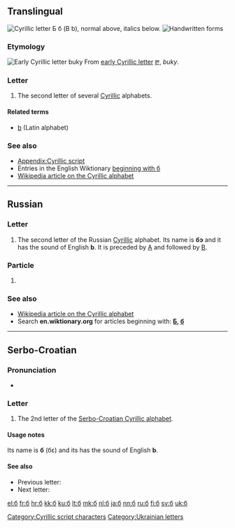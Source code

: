 {{also|Appendix:Variations of "b"}}
==Translingual==
{{Cyrillic character info|hex=431|name=CYRILLIC SMALL LETTER BE}}
[[Image:Cyrillic B.png|thumb|right|Cyrillic letter '''Б б''' (''B b''), normal above, italics below.]]
[[File:02-Russian alphabet-Б б.svg|thumb|Handwritten forms]]

===Etymology===
[[Image:Early Cyrillic letter Buky.png|Early Cyrillic letter ''buky'']]
From [[w:Early Cyrillic alphabet|early Cyrillic letter]] [[Ⰱ]], ''buky''.

===Letter===
{{wikipedia|Be (Cyrillic)}}
{{head|mul|letter|lower case||upper case|Б}}

# The second letter of several [[Cyrillic]] alphabets.

====Related terms====
* [[b]] (Latin alphabet)

===See also===
* [[Appendix:Cyrillic script]]
* Entries in the English Wiktionary [[Special:Allpages/б|beginning with б]]
* [[w:Cyrillic alphabet|Wikipedia article on the Cyrillic alphabet]]

----

==Russian==

===Letter===
{{head|ru|letter|lower case||upper case|Б}}

# The second letter of the Russian [[Cyrillic]] alphabet. Its name is '''бэ''' {{IPAchar|(bɛ)}} and it has the sound of English '''b'''. It is preceded by [[а|А]] and followed by [[в|В]].

===Particle===
{{head|ru|particle|head=б|tr=b}}

# {{alternative form of|бы|tr=by|lang=ru}}

===See also===
* [[w:Cyrillic alphabet|Wikipedia article on the Cyrillic alphabet]]
* Search '''en.wiktionary.org''' for articles beginning with: '''[http://en.wiktionary.org/w/index.php?title=Special%3AAllpages&from=%D0%91&namespace=0 Б], [http://en.wiktionary.org/w/index.php?title=Special%3AAllpages&from=%D0%B1&namespace=0 б]'''

----

==Serbo-Croatian==
{{attention|sh}}

===Pronunciation===
* {{qualifier|phoneme}} {{IPA|/b/|lang=sh}}

===Letter===
{{head|sh|letter|lower case||upper case|Б}}

# The 2nd letter of the [[Serbo-Croatian Cyrillic alphabet]].

====Usage notes====
Its name is '''б''' (бɛ) and its has the sound of English '''b'''.

====See also====
* Previous letter: {{l|sh|а}}
* Next letter: {{l|sh|в}}

[[Category:Cyrillic script characters]]
[[Category:Ukrainian letters]]

[[el:б]]
[[fr:б]]
[[hr:б]]
[[kk:б]]
[[ku:б]]
[[lt:б]]
[[mk:б]]
[[nl:б]]
[[ja:б]]
[[nn:б]]
[[ru:б]]
[[fi:б]]
[[sv:б]]
[[uk:б]]